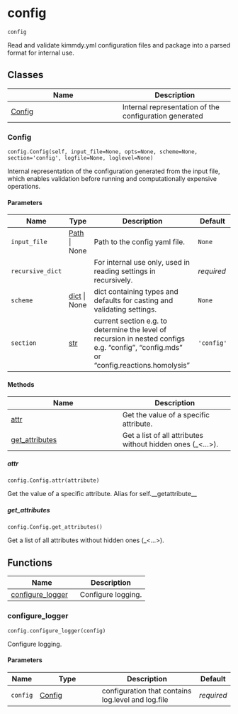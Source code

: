 # config { #kimmdy.config }

`config`

Read and validate kimmdy.yml configuration files
and package into a parsed format for internal use.

## Classes

| Name | Description |
| --- | --- |
| [Config](#kimmdy.config.Config) | Internal representation of the configuration generated |

### Config { #kimmdy.config.Config }

`config.Config(self, input_file=None, opts=None, scheme=None, section='config', logfile=None, loglevel=None)`

Internal representation of the configuration generated
from the input file, which enables validation before running
and computationally expensive operations.

#### Parameters

| Name             | Type                           | Description                                                                                                                            | Default    |
|------------------|--------------------------------|----------------------------------------------------------------------------------------------------------------------------------------|------------|
| `input_file`     | [Path](`pathlib.Path`) \| None | Path to the config yaml file.                                                                                                          | `None`     |
| `recursive_dict` |                                | For internal use only, used in reading settings in recursively.                                                                        | _required_ |
| `scheme`         | [dict](`dict`) \| None         | dict containing types and defaults for casting and validating settings.                                                                | `None`     |
| `section`        | [str](`str`)                   | current section e.g. to determine the level of recursion in nested configs e.g. "config", "config.mds" or "config.reactions.homolysis" | `'config'` |

#### Methods

| Name | Description |
| --- | --- |
| [attr](#kimmdy.config.Config.attr) | Get the value of a specific attribute. |
| [get_attributes](#kimmdy.config.Config.get_attributes) | Get a list of all attributes without hidden ones (_<...>). |

##### attr { #kimmdy.config.Config.attr }

`config.Config.attr(attribute)`

Get the value of a specific attribute.
Alias for self.__getattribute__

##### get_attributes { #kimmdy.config.Config.get_attributes }

`config.Config.get_attributes()`

Get a list of all attributes without hidden ones (_<...>).

## Functions

| Name | Description |
| --- | --- |
| [configure_logger](#kimmdy.config.configure_logger) | Configure logging. |

### configure_logger { #kimmdy.config.configure_logger }

`config.configure_logger(config)`

Configure logging.

#### Parameters

| Name     | Type                             | Description                                        | Default    |
|----------|----------------------------------|----------------------------------------------------|------------|
| `config` | [Config](`kimmdy.config.Config`) | configuration that contains log.level and log.file | _required_ |
